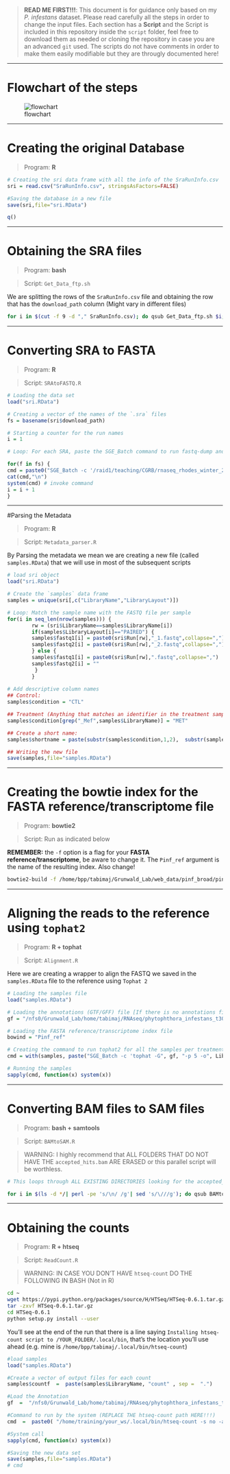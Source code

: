 
> **READ ME FIRST!!!**: This document is for guidance only based on my *P. infestans* dataset. Please read carefully all the steps in order to change the input files. Each section has a **Script** and the Script is included in this repository inside the `script` folder, feel free to download them as needed or cloning the repository in case you are an advanced `git` used. The scripts do not have comments in order to make them easily modifiable but they are througly documented here!

***
# Flowchart of the steps
![flowchart](Flowchart.png)

***
# Creating the original Database

>Program: **R**

```R
# Creating the sri data frame with all the info of the SraRunInfo.csv
sri = read.csv("SraRunInfo.csv", stringsAsFactors=FALSE)

#Saving the database in a new file
save(sri,file="sri.RData")

q()
```

***

# Obtaining the SRA files

>Program: **bash**

>Script: `Get_Data_ftp.sh`

We are splitting the rows of the `SraRunInfo.csv` file and obtaining the row that has the `download_path` column (Might vary in different files)

```bash
for i in $(cut -f 9 -d "," SraRunInfo.csv); do qsub Get_Data_ftp.sh $i; done
```

***

# Converting SRA to FASTA

>Program: **R**

>Script: `SRAtoFASTQ.R`

```R
# Loading the data set
load("sri.RData")

# Creating a vector of the names of the `.sra` files
fs = basename(sri$download_path)

# Starting a counter for the run names
i = 1

# Loop: For each SRA, paste the SGE_Batch command to run fastq-dump and run it. (Is a condition of SGE_Batch to create a run name, in this case, the variable `i` which is a number that starts in 1 and increases by 1 everytime there is a new SRA is pasted to a `fastq` prefix, so the run names will be equivalent to `fastq$i`

for(f in fs) {
cmd = paste0("SGE_Batch -c '/raid1/teaching/CGRB/rnaseq_rhodes_winter_2015/RLibs/fastq-dump --split-3 ", f,"' -r fastq",i)
cat(cmd,"\n")
system(cmd) # invoke command
i = i + 1
}
```

***

#Parsing the Metadata

>Program: **R**

>Script: `Metadata_parser.R`

By Parsing the metadata we mean we are creating a new file (called `samples.RData`) that we will use in most of the subsequent scripts

```R
# load sri object
load("sri.RData")

# Create the `samples` data frame
samples = unique(sri[,c("LibraryName","LibraryLayout")])

# Loop: Match the sample name with the FASTQ file per sample
for(i in seq_len(nrow(samples))) {
        rw = (sri$LibraryName==samples$LibraryName[i])
        if(samples$LibraryLayout[i]=="PAIRED") {
        samples$fastq1[i] = paste0(sri$Run[rw],"_1.fastq",collapse=",")
        samples$fastq2[i] = paste0(sri$Run[rw],"_2.fastq",collapse=",")
        } else {
        samples$fastq1[i] = paste0(sri$Run[rw],".fastq",collapse=",")
        samples$fastq2[i] = ""
         }
        }
        
# Add descriptive column names
## Control:
samples$condition = "CTL" 

## Treatment (Anything that matches an identifier in the treatment samples. In my case, the `_Mef` identifier):
samples$condition[grep("_Mef",samples$LibraryName)] = "MET" 

## Create a short name: 
samples$shortname = paste(substr(samples$condition,1,2),  substr(samples$LibraryLayout,1,2),  seq_len(nrow(samples)), sep=".")

## Writing the new file
save(samples,file="samples.RData")
```

***

# Creating the bowtie index for the FASTA reference/transcriptome file

>Program: **bowtie2**

>Script: Run as indicated below

**REMEMBER:** the `-f` option is a flag for your **FASTA reference/transcriptome**, be aware to change it. The `Pinf_ref` argument is the name of the resulting index. Also change!

```bash
bowtie2-build -f /home/bpp/tabimaj/Grunwald_Lab/web_data/pinf_broad/pinf_super_contigs.fa Pinf_ref
```

***

# Aligning the reads to the reference using `tophat2`

>Program: **R + tophat**

>Script: `Alignment.R`

Here we are creating a wrapper to align the FASTQ we saved in the `samples.RData` file to the reference using `Tophat 2`

```R
# Loading the samples file
load("samples.RData")

# Loading the annotations (GTF/GFF) file [If there is no annotations file, ignore this and remove both the `-G` option for `tophat` and the `", gf, "` from the script]
gf = "/nfs0/Grunwald_Lab/home/tabimaj/RNAseq/phytophthora_infestans_t30-4_1_transcripts.gtf"

# Loading the FASTA reference/transcriptome index file
bowind = "Pinf_ref"

# Creating the command to run tophat2 for all the samples per treatment
cmd = with(samples, paste("SGE_Batch -c 'tophat -G", gf, "-p 5 -o", LibraryName, bowind, fastq1,"' -r ", LibraryName, "-P 5"))

# Running the samples
sapply(cmd, function(x) system(x))
```

***

# Converting BAM files to SAM files

>Program: **bash + samtools**

>Script: `BAMtoSAM.R`

>WARNING: I highly recommend that ALL FOLDERS THAT DO NOT HAVE THE `accepted_hits.bam` ARE ERASED or this parallel script will be worthless.

```bash
# This loops through ALL EXISTING DIRECTORIES looking for the accepted_hits.bam and doing the rest! Just Copy and Paste to bash (Remember to put the BAMtoSAM.sh file in your folder)

for i in $(ls -d */| perl -pe 's/\n/ /g'| sed 's/\///g'); do qsub BAMtoSAM.sh $i; done
```

***

# Obtaining the counts

>Program: **R + htseq**

>Script: `ReadCount.R`


>WARNING: IN CASE YOU DON'T HAVE `htseq-count` DO THE FOLLOWING IN BASH (Not in R)

```bash
cd ~
wget https://pypi.python.org/packages/source/H/HTSeq/HTSeq-0.6.1.tar.gz#md5=b7f4f38a9f4278b9b7f948d1efbc1f05
tar -zxvf HTSeq-0.6.1.tar.gz
cd HTSeq-0.6.1
python setup.py install --user
```

You'll see at the end of the run that there is a line saying `Installing htseq-count script to /YOUR_FOLDER/.local/bin`, that's the location you'll use ahead (e.g. mine is `/home/bpp/tabimaj/.local/bin/htseq-count`)

```R
#load samples
load("samples.RData")

#Create a vector of output files for each count
samples$countf  =  paste(samples$LibraryName, "count" , sep =  ".")

#Load the Annotation
gf  =  "/nfs0/Grunwald_Lab/home/tabimaj/RNAseq/phytophthora_infestans_t30-4_1_transcripts.gtf"

#Command to run by the system (REPLACE THE htseq-count path HERE!!!)
cmd  =  paste0( "/home/training/your_ws/.local/bin/htseq-count -s no -a 10 " , samples$LibraryName,"_sn.sam " , gf, " > " , samples$countf)

#System call
sapply(cmd, function(x) system(x))

#Saving the new data set
save(samples,file="samples.RData")
# cmd
```


